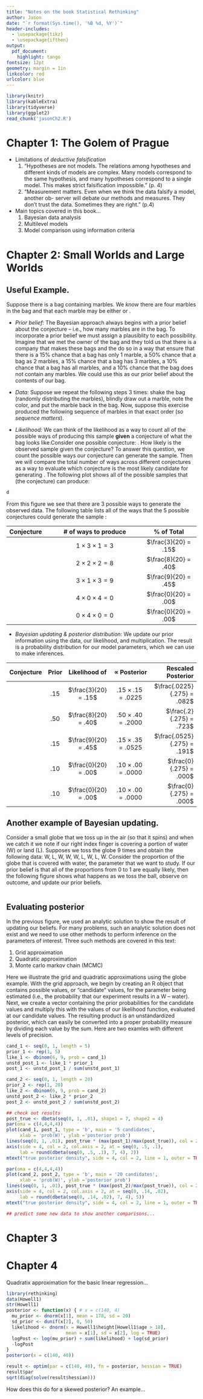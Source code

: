 ```yaml
---
title: "Notes on the book Statistical Rethinking"
author: Jason
date: "`r format(Sys.time(), '%B %d, %Y')`"
header-includes:
  - \usepackage{tikz}
  - \usepackage{ifthen}
output:
  pdf_document:
    highlight: tango
fontsize: 12pt
geometry: margin = 1in
linkcolor: red
urlcolor: blue
---
```


```r
library(knitr)
library(kableExtra)
library(tidyverse)
library(ggplot2)
read_chunk('jasonCh2.R')
```

\newcommand{\rc}{\tikz\draw[black,fill=red] (0,0) circle (.5ex); }

\newcommand{\bc}{\tikz\draw[black,fill=blue] (0,0) circle (.5ex); }


# **Chapter 1: The Golem of Prague**

* Limitations of *deductive falsification*
  1. "Hypotheses are not models. The relations among hypotheses and different kinds of models are complex. Many models correspond
  to the same hypothesis, and many hypotheses correspond to a single model. This makes strict falsification impossible." (p. 4)
  2. "Measurement matters. Even when we think the data falsify a model, another ob- server will debate our methods and measures.
  They don’t trust the data. Sometimes they are right." (p.4)
* Main topics covered in this book...
  1. Bayesian data analysis
  2. Multilevel models
  3. Model comparison using information criteria

# **Chapter 2: Small Worlds and Large Worlds**

## **Useful Example.**

Suppose there is a bag containing marbles.  We *know* there are four marbles in the bag and that each marble
may be either \textcolor{red}{red} or \textcolor{blue}{blue}.

* *Prior belief:* The Bayesian approach always begins with a prior belief about the conjecture -- i.e., how many \textcolor{red}{red}
marbles are in the bag.  To incorporate a prior belief we must assign a plausiblity to each possibility.  Imagine that we met the owner
of the bag and they told us that there is a company that makes these bags and the do so in a way that ensure that there is a 15% chance
that a bag has only 1 \textcolor{blue}{blue} marble, a 50% chance that a bag as 2 \textcolor{blue}{blue} marbles, a 15% chance that a
bag has 3 \textcolor{blue}{blue} marbles, a 10% chance that a bag has all \textcolor{blue}{blue} marbles, and a 10% chance that the bag
does not contain any \textcolor{blue}{blue} marbles.  We could use this as our prior belief about the contents of our bag.

* *Data:*  Suppose we repeat the following steps 3 times: shake the bag (randomly distributing the marbles), blindly draw out a marble,
note the color, and put the marble back in the bag.  Now, suppose this exercise produced the following sequence of marbles \bc \rc \bc
in that exact order (*so sequence matters*).

* *Likelihood:* We can think of the likelihood as a way to count all of the possible ways of producing this sample **given** a
conjecture of what the bag looks like.Consider one possible conjecture: \bc \rc \rc \rc .  How likely is the observed sample
\bc \rc \bc given the conjecture?  To answer this question, we count the possible ways our conjecture can generate the sample.
Then we will compare the total number of ways across different conjectures as a way to evaluate which conjecture is the most likely
candidate for generating \bc \rc \bc .  The following plot shows all of the possible samples that (the conjecture) \bc \rc \rc \rc
can produce:

```r
d
```
From this figure we see that there are 3 possible ways to generate the observed data. The following table lists all of the ways that
the 5 possible conjectures could generate the sample \bc \rc \bc:

| **Conjecture**   | **# of ways to produce** \bc \rc \bc |     **% of Total**    |
|:-----------------|:------------------------------------:|:---------------------:|
| \bc \rc \rc \rc | $1 \times 3 \times 1 = 3$             | $\frac{3}{20} = .15$  |
| \bc \bc \rc \rc | $2 \times 2 \times 2 = 8$             | $\frac{8}{20} = .40$  |
| \bc \bc \bc \rc | $3 \times 1 \times 3 = 9$             | $\frac{9}{20} = .45$  |
| \bc \bc \bc \bc | $4 \times 0 \times 4 = 0$             | $\frac{0}{20} = .00$  |
| \rc \rc \rc \rc | $0 \times 4 \times 0 = 0$             | $\frac{0}{20} = .00$  |


* *Bayesian updating & posterior distribution:* We update our prior information using the data, our likelihood, and multiplication.
The result is a probability distribution for our model parameters, which we can use to make inferences.

\newpage

| **Conjecture**   | **Prior** | **Likelihood of** \bc \rc \bc | $\propto$ **Posterior**    | **Rescaled Posterior**     |
|:-----------------|:---------:|:-----------------------------:|:--------------------------:|---------------------------:|
| \bc \rc \rc \rc  | $.15$     |  $\frac{3}{20} = .15$         | $.15 \times .15 = .0225$   | $\frac{.0225}{.275} = .082$|
| \bc \bc \rc \rc  | $.50$     |  $\frac{8}{20} = .40$         | $.50 \times .40 = .2000$   | $\frac{.2}{.275} = .723$   |
| \bc \bc \bc \rc  | $.15$     |  $\frac{9}{20} = .45$         | $.15 \times .35 = .0525$   | $\frac{.0525}{.275} = .191$|
| \bc \bc \bc \bc  | $.10$     |  $\frac{0}{20} = .00$         | $.10 \times .00 = .0000$   | $\frac{0}{.275} = .000$    |
| \rc \rc \rc \rc  | $.10$     |  $\frac{0}{20} = .00$         | $.10 \times .00 = .0000$   | $\frac{0}{.275} = .000$    |

## **Another example of Bayesian updating.**

Consider a small globe that we toss up in the air (so that it spins) and when we catch it we note if our right index finger is covering
a portion of water (W) or land (L).  Supposes we toss the globe 9 times and obtain the following data: W, L, W, W, W, L, W, L, W.  Consider
the proportion of the globe that is covered with water, the parameter that we want to study.  If our prior belief is that all of the
proportions from 0 to 1 are equally likely, then the following figure shows what happens as we toss the ball, observe on outcome, and update
our prior beliefs.

```r
```

## Evaluating posterior

In the previous figure, we used an analytic solution to show the result of updating our beliefs.  For many problems, such an analytic solution
does not exist and we need to use other methods to perform inference on the parameters of interest.  Three such methods are covered in this
text:

1. Grid approximation
1. Quadratic approximation
1. Monte carlo markov chain (MCMC)

Here we illustrate the grid and quadratic approximations using the globe example.  With the grid approach, we begin by creating an R object
that contains possible values, or "candidate" values, for the parameter being estimated (i.e., the probability that our experiment results
in a W -- water).  Next, we create a vector containing the prior probabilities for the candidate values and multiply this with the values
of our likelihood function, evaluated at our candidate values.  The resulting product is an unstandardized posterior, which can easily be
converted into a proper probability measure by dividing each value by the sum.  Here are two examles with different levels of precision.


```r
cand_1 <- seq(0, 1, length = 5)
prior_1 <- rep(1, 5)
like_1 <- dbinom(6, 9, prob = cand_1)
unstd_post_1 <- like_1 * prior_1
post_1 <- unstd_post_1 / sum(unstd_post_1)

cand_2 <- seq(0, 1, length = 20)
prior_2 <- rep(1, 20)
like_2 <- dbinom(6, 9, prob = cand_2)
unstd_post_2 <- like_2 * prior_2
post_2 <- unstd_post_2 / sum(unstd_post_2)

## check out results
post_true <- dbeta(seq(0, 1, .01), shape1 = 7, shape2 = 4)
par(oma = c(4,4,4,4))
plot(cand_1, post_1, type = 'b', main = '5 candidates',
     xlab = 'prob(W)', ylab ='posterior prob')
lines(seq(0, 1, .01), post_true * (max(post_1)/max(post_true)), col = 2)
axis(side = 4, col = 2, col.axis = 2, at = seq(0, .5, .1),
     lab = round(dbeta(seq(0, .5, .1), 7, 4), 2))
mtext("true posterior density", side = 4, col = 2, line = 1, outer = TRUE)

par(oma = c(4,4,4,4))
plot(cand_2, post_2, type = 'b', main = '20 candidates',
     xlab = 'prob(W)', ylab ='posterior prob')
lines(seq(0, 1, .01), post_true * (max(post_2)/max(post_true)), col = 2)
axis(side = 4, col = 2, col.axis = 2, at = seq(0, .14, .02),
     lab = round(dbeta(seq(0, .14, .02), 7, 4), 5))
mtext("true posterior density", side = 4, col = 2, line = 1, outer = TRUE)

## predict some new data to show another comparisons...
```

# **Chapter 3**

# **Chapter 4**

Quadratix approximation for the basic linear regression...

```r
library(rethinking)
data(Howell1)
str(Howell1)
posterior <- function(x) { # x = c(140, 4)
  mu_prior <- dnorm(x[1], mean = 178, sd = 20)
  sd_prior <- dunif(x[2], 0, 50)
  likelihood <- dnorm(x = Howell1$height[Howell1$age > 18],
                      mean = x[1], sd = x[2], log = TRUE)
  logPost <- log(mu_prior) + sum(likelihood) + log(sd_prior)
  -logPost
}
posterior(x = c(140, 40))

result <- optim(par = c(140, 40), fn = posterior, hessian = TRUE)
result$par
sqrt(diag(solve(result$hessian)))
```

How does this do for a skewed posterior?  An example...
